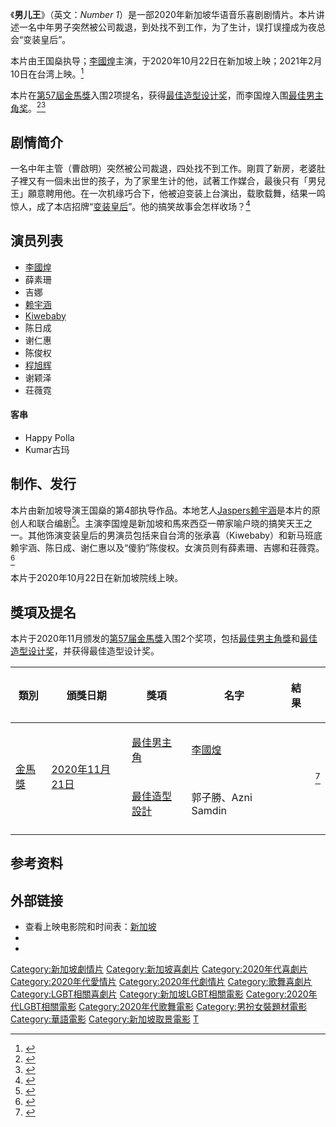{{short description|2020年新加坡华语剧情片}}
{{noteTA
|G1=Show
|G2=Movie}}
{{Infobox film
| name = 男儿王<br>''Number 1''
| original_name = 
| image = 
| caption = 
| director = 王国燊
| producer = 
| writer = [[赖宇涵|赖宇涵]]
| starring = {{plainlist|
* [[李国煌|李国煌]] 
* 薛素珊
* 吉娜
* [[赖宇涵|赖宇涵]]
* 张承喜
* 陈日成
* 谢仁惠
* 陈俊权
* [[程旭辉|程旭辉]]
* 谢颖泽}}
| music = 
| cinematography = 
| editing = 
| production companies = Clover Films<br>MM2 Entertainment
| distributor = 
| released = {{Film date|2020|10|22|新加坡|2020|11|8|[[台北金馬影展|台北金馬影展]]|2021|2|10|台灣}}
| runtime = 1小时38分钟
| country = {{新加坡}}
| language = 华语<br>閩南語<br>些许英语
| budget = 
| gross = 
}}

《'''男儿王'''》（英文：''Number 1''）是一部2020年新加坡华语音乐喜剧剧情片。本片讲述一名中年男子突然被公司裁退，到处找不到工作，为了生计，误打误撞成为夜总会“变装皇后”。

本片由王国燊执导；[[李國煌|李國煌]]主演，于2020年10月22日在新加坡上映；2021年2月10日在台湾上映。<ref>{{Cite web|title=获金马奖2项提名 《男儿王》10月22日本地上映|url=https://www.8world.com/entertainment/movies/article/mark-lee-number-1-1271856|accessdate=2020-10-07|author=|date=|format=|work=8视界|publisher=|language=|archive-date=2020-10-14|archive-url=https://web.archive.org/web/20201014052939/https://www.8world.com/entertainment/movies/article/mark-lee-number-1-1271856|dead-url=no}}</ref>

本片在[[第57屆金馬獎|第57屆金馬獎]]入围2项提名，获得[[金馬獎最佳造型設計|最佳造型设计奖]]，而李国煌入围[[金馬獎最佳男主角|最佳男主角奖]]。<ref>{{Cite web|title=《男儿王》演变装皇后 李国煌：入围金马，拍摄辛苦很值得|url=https://www.zaobao.com.sg/zentertainment/movies-and-tv/story20201002-1089529|author=|date=2020-10-02|format=|work=早报|publisher=|language=|access-date=2020-10-08|archive-date=2020-11-28|archive-url=https://web.archive.org/web/20201128162356/https://www.zaobao.com.sg/zentertainment/movies-and-tv/story20201002-1089529|dead-url=no}}</ref><ref>{{Cite web|title=李国煌入围金马影帝 高兴到好像听到老婆怀孕|url=http://johor.chinapress.com.my/20201001/%e6%9d%8e%e5%9b%bd%e7%85%8c%e5%85%a5%e5%9b%b4%e9%87%91%e9%a9%ac%e5%bd%b1%e5%b8%9d-%e9%ab%98%e5%85%b4%e5%88%b0%e5%a5%bd%e5%83%8f%e5%90%ac%e5%88%b0%e8%80%81%e5%a9%86%e6%80%80%e5%ad%95/|accessdate=|author=|date=2020-10-01|format=|work=中國報|publisher=|language=|archive-date=2020-10-09|archive-url=https://web.archive.org/web/20201009213502/http://johor.chinapress.com.my/20201001/%E6%9D%8E%E5%9B%BD%E7%85%8C%E5%85%A5%E5%9B%B4%E9%87%91%E9%A9%AC%E5%BD%B1%E5%B8%9D-%E9%AB%98%E5%85%B4%E5%88%B0%E5%A5%BD%E5%83%8F%E5%90%AC%E5%88%B0%E8%80%81%E5%A9%86%E6%80%80%E5%AD%95/|dead-url=no}}</ref>

==剧情简介==
一名中年主管（曹啟明）突然被公司裁退，四处找不到工作。剛買了新房，老婆肚子裡又有一個未出世的孩子，为了家里生计的他，試著工作媒合，最後只有「男兒王」願意聘用他。在一次机缘巧合下，他被迫变装上台演出，载歌载舞，结果一鸣惊人，成了本店招牌“[[變裝皇后|变装皇后]]”。他的搞笑故事会怎样收场？<ref>{{Cite web|title=《男儿王》电影预告片|url=https://www.youtube.com/watch?v=xlegFxLPPLg&ab_channel=mm2EntertainmentChannel|accessdate=|author=|date=|format=|publisher=Youtube|language=|archive-date=2021-11-06|archive-url=https://web.archive.org/web/20211106111902/https://www.youtube.com/watch?v=xlegFxLPPLg&ab_channel=mm2EntertainmentChannel|dead-url=no}}</ref>

==演员列表==
* [[李國煌|李國煌]]
* 薛素珊
* 吉娜
* [[赖宇涵|赖宇涵]]
* [[Kiwebaby|Kiwebaby]]
* 陈日成
* 谢仁惠
* 陈俊权
* [[程旭辉|程旭辉]]
* 谢颖泽
* 荘薇霓

==== 客串 ====
* Happy Polla
* Kumar古玛

==制作、发行==
本片由新加坡导演王国燊的第4部执导作品。本地艺人[[赖宇涵|Jaspers赖宇涵]]是本片的原创人和联合编剧<ref>{{Cite web|title=撰写电影《男儿王》入围金马奖 赖宇涵开心到飙泪|url=http://johor.chinapress.com.my/20201001/%e6%92%b0%e5%86%99%e7%94%b5%e5%bd%b1%e3%80%8a%e7%94%b7%e5%84%bf%e7%8e%8b%e3%80%8b%e5%85%a5%e5%9b%b4%e9%87%91%e9%a9%ac%e5%a5%96-%e8%b5%96%e5%ae%87%e6%b6%b5%e5%bc%80%e5%bf%83%e5%88%b0%e9%a3%99%e6%b3%aa/|accessdate=|author=|date=2020-10-01|format=|work=中國報|publisher=|language=|archive-date=2020-10-09|archive-url=https://web.archive.org/web/20201009004835/http://johor.chinapress.com.my/20201001/%E6%92%B0%E5%86%99%E7%94%B5%E5%BD%B1%E3%80%8A%E7%94%B7%E5%84%BF%E7%8E%8B%E3%80%8B%E5%85%A5%E5%9B%B4%E9%87%91%E9%A9%AC%E5%A5%96-%E8%B5%96%E5%AE%87%E6%B6%B5%E5%BC%80%E5%BF%83%E5%88%B0%E9%A3%99%E6%B3%AA/|dead-url=no}}</ref>。主演李国煌是新加坡和馬來西亞一帶家喻户晓的搞笑天王之一。其他饰演变装皇后的男演员包括来自台湾的张承喜（Kiwebaby）和新马班底赖宇涵、陈日成、谢仁惠以及“傻豹”陈俊权。女演员则有薛素珊、吉娜和荘薇霓。<ref>{{Cite web|title=穿裙子、踩高跟热舞！李国煌新片扮演变装皇后|url=https://www.8world.com/entertainment/e-news/article/default-355321|accessdate=2018-09-03|author=|date=|format=|work=8视界|publisher=|language=|archive-date=2020-10-17|archive-url=https://web.archive.org/web/20201017063459/https://www.8world.com/entertainment/e-news/article/default-355321|dead-url=no}}</ref>

本片于2020年10月22日在新加坡院线上映。

==獎項及提名==
本片于2020年11月颁发的[[第57屆金馬獎|第57届金馬獎]]入围2个奖项，包括[[金馬獎最佳男主角|最佳男主角獎]]和[[金馬獎最佳造型設計|最佳造型设计奖]]，并获得最佳造型设计奖。
{| class="wikitable sortable plainrowheaders"
! 類別
! 頒獎日期
! 獎項
! 名字
! 結果
! scope="col" class="unsortable"| {{Abbr|參考|參考文獻}}
|-
| rowspan="2"|[[金馬獎|金馬獎]]
| rowspan="2"| [[第57屆金馬獎|2020年11月21日]]
| [[金馬獎最佳男主角|最佳男主角]]
| [[李國煌|李國煌]]
| {{提名}}
| rowspan="2" |<ref>{{Cite web|title=第57屆金馬獎 完整入圍名單|url=https://www.cna.com.tw/news/firstnews/202009305004.aspx|accessdate=2020-09-30|author=|date=|format=|work=中央通訊社|publisher=|archive-date=2020-11-22|archive-url=https://web.archive.org/web/20201122102443/https://www.cna.com.tw/news/firstnews/202009305004.aspx|dead-url=no}}</ref>
|-
| [[金馬獎最佳造型設計|最佳造型設計]]
| 郭子勝、Azni Samdin
| {{won}} 
|-
|}

==参考资料==
{{reflist}}

==外部链接==
* 查看上映电影院和时间表：[http://www.cinemaonline.sg/movies/details.aspx?search=2020.15926.number1.31720&title=Number-1 新加坡] {{Wayback|url=http://www.cinemaonline.sg/movies/details.aspx?search=2020.15926.number1.31720&title=Number-1 |date=20201031073351 }}
* {{douban|30426596}}
* {{IMDb title|13217556}}

[[Category:新加坡劇情片|Category:新加坡劇情片]]
[[Category:新加坡喜劇片|Category:新加坡喜劇片]]
[[Category:2020年代喜劇片|Category:2020年代喜劇片]]
[[Category:2020年代愛情片|Category:2020年代愛情片]]
[[Category:2020年代劇情片|Category:2020年代劇情片]]
[[Category:歌舞喜劇片|Category:歌舞喜劇片]]
[[Category:LGBT相關喜劇片|Category:LGBT相關喜劇片]]
[[Category:新加坡LGBT相關電影|Category:新加坡LGBT相關電影]]
[[Category:2020年代LGBT相關電影|Category:2020年代LGBT相關電影]]
[[Category:2020年代歌舞電影|Category:2020年代歌舞電影]]
[[Category:男扮女裝題材電影|Category:男扮女裝題材電影]]
[[Category:華語電影|Category:華語電影]]
[[Category:新加坡取景電影|Category:新加坡取景電影]]
[[Category:金馬獎最佳造型設計獲獎電影|T]]